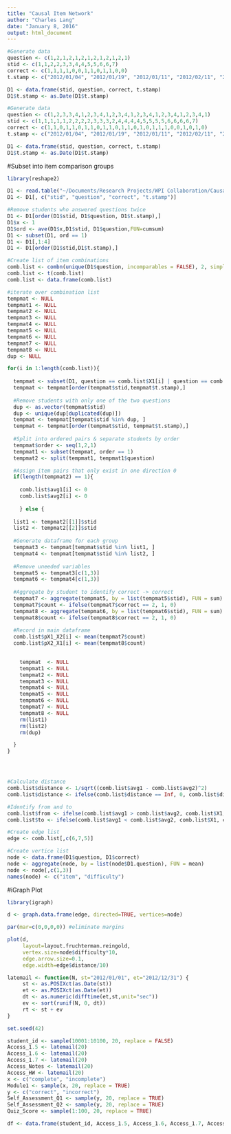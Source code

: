 ```yaml
---
title: "Causal Item Network"
author: "Charles Lang"
date: "January 8, 2016"
output: html_document
---
```

```r
#Generate data
question <- c(1,2,1,2,1,2,1,2,1,2,1,2,1)
stid <- c(1,1,2,2,3,3,4,4,5,5,6,6,7)
correct <- c(1,1,1,1,0,0,1,1,0,1,1,0,0)
t.stamp <- c("2012/01/04", "2012/01/19", "2012/01/11", "2012/02/11", "2012/01/02", "2012/01/07", "2012/01/10", "2012/01/12", "2012/01/06", "2012/01/20", "2012/01/08", "2012/01/22", "2012/01/28")

D1 <- data.frame(stid, question, correct, t.stamp)
D1$t.stamp <- as.Date(D1$t.stamp)
```



```r
#Generate data
question <- c(1,2,3,3,4,1,2,3,4,1,2,3,4,1,2,3,4,1,2,3,4,1,2,3,4,1)
stid <- c(1,1,1,1,1,2,2,2,2,3,3,3,2,4,4,4,4,5,5,5,5,6,6,6,6,7)
correct <- c(1,1,0,1,1,0,1,1,0,1,1,0,1,1,0,1,0,1,1,1,0,0,1,0,1,0)
t.stamp <- c("2012/01/04", "2012/01/19", "2012/01/11", "2012/02/11", "2012/01/02", "2012/01/07", "2012/01/10", "2012/01/12", "2012/01/06", "2012/01/20", "2012/01/08", "2012/01/22", "2012/01/28", "2012/01/17", "2012/01/14", "2012/01/02", "2012/01/03", "2012/01/25", "2012/01/08", "2012/01/08", "2012/02/18", "2012/01/17", "2012/01/20", "2012/09/17", "2012/03/17", "2012/04/15")

D1 <- data.frame(stid, question, correct, t.stamp)
D1$t.stamp <- as.Date(D1$t.stamp)

```
#Subset into item comparison groups
```r
library(reshape2)

D1 <- read.table("~/Documents/Research Projects/WPI Collaboration/Causal Item Network/22.csv", sep = ",", header = TRUE)
D1 <- D1[, c("stid", "question", "correct", "t.stamp")]

#Remove students who answered questions twice
D1 <- D1[order(D1$stid, D1$question, D1$t.stamp),]
D1$x <- 1
D1$ord <- ave(D1$x,D1$stid, D1$question,FUN=cumsum)
D1 <- subset(D1, ord == 1)
D1 <- D1[,1:4]
D1 <- D1[order(D1$stid,D1$t.stamp),]

#Create list of item combinations 
comb.list <- combn(unique(D1$question, incomparables = FALSE), 2, simplify = TRUE)
comb.list <- t(comb.list)
comb.list <- data.frame(comb.list)

#iterate over combination list
tempmat <- NULL
tempmat1 <- NULL
tempmat2 <- NULL
tempmat3 <- NULL
tempmat4 <- NULL
tempmat5 <- NULL
tempmat6 <- NULL
tempmat7 <- NULL
tempmat8 <- NULL
dup <- NULL

for(i in 1:length(comb.list)){
  
  tempmat <- subset(D1, question == comb.list$X1[i] | question == comb.list$X2[i])
  tempmat <- tempmat[order(tempmat$stid,tempmat$t.stamp),]
  
  #Remove students with only one of the two questions
  dup <- as.vector(tempmat$stid)
  dup <- unique(dup[duplicated(dup)])
  tempmat <- tempmat[tempmat$stid %in% dup, ]
  tempmat <- tempmat[order(tempmat$stid, tempmat$t.stamp),]
  
  #Split into ordered pairs & separate students by order
  tempmat$order <- seq(1,2,1)
  tempmat1 <- subset(tempmat, order == 1)
  tempmat2 <- split(tempmat1, tempmat1$question)

  #Assign item pairs that only exist in one direction 0
  if(length(tempmat2) == 1){
    
    comb.list$avg1[i] <- 0
    comb.list$avg2[i] <- 0
  
    } else {
  
  list1 <- tempmat2[[1]]$stid
  list2 <- tempmat2[[2]]$stid
  
  #Generate dataframe for each group
  tempmat3 <- tempmat[tempmat$stid %in% list1, ]
  tempmat4 <- tempmat[tempmat$stid %in% list2, ]
  
  #Remove uneeded variables
  tempmat5 <- tempmat3[c(1,3)]
  tempmat6 <- tempmat4[c(1,3)]
  
  #Aggregate by student to identify correct -> correct
  tempmat7 <- aggregate(tempmat5, by = list(tempmat5$stid), FUN = sum)
  tempmat7$count <- ifelse(tempmat7$correct == 2, 1, 0)
  tempmat8 <- aggregate(tempmat6, by = list(tempmat6$stid), FUN = sum)
  tempmat8$count <- ifelse(tempmat8$correct == 2, 1, 0)
  
  #Record in main dataframe
  comb.list$pX1_X2[i] <- mean(tempmat7$count)
  comb.list$pX2_X1[i] <- mean(tempmat8$count)
  

    tempmat  <- NULL
    tempmat1 <- NULL
    tempmat2 <- NULL
    tempmat3 <- NULL
    tempmat4 <- NULL
    tempmat5 <- NULL
    tempmat6 <- NULL
    tempmat7 <- NULL
    tempmat8 <- NULL
    rm(list1)
    rm(list2)
    rm(dup)

  }  
}




#Calculate distance
comb.list$distance <- 1/sqrt((comb.list$avg1 - comb.list$avg2)^2)
comb.list$distance <- ifelse(comb.list$distance == Inf, 0, comb.list$distance)

#Identify from and to
comb.list$from <- ifelse(comb.list$avg1 > comb.list$avg2, comb.list$X1, comb.list$X2)
comb.list$to <- ifelse(comb.list$avg1 < comb.list$avg2, comb.list$X1, comb.list$X2)

#Create edge list
edge <- comb.list[,c(6,7,5)]

#Create vertice list
node <- data.frame(D1$question, D1$correct)
node <- aggregate(node, by = list(node$D1.question), FUN = mean)
node <- node[,c(1,3)]
names(node) <- c("item", "difficulty")

```
#iGraph Plot
```r
library(igraph)

d <- graph.data.frame(edge, directed=TRUE, vertices=node)

par(mar=c(0,0,0,0)) #eliminate margins

plot(d, 
     layout=layout.fruchterman.reingold,
     vertex.size=node$difficulty*10,
     edge.arrow.size=0.1,
     edge.width=edge$distance/10)

```

```r
latemail <- function(N, st="2012/01/01", et="2012/12/31") {
     st <- as.POSIXct(as.Date(st))
     et <- as.POSIXct(as.Date(et))
     dt <- as.numeric(difftime(et,st,unit="sec"))
     ev <- sort(runif(N, 0, dt))
     rt <- st + ev
}

set.seed(42)

student_id <- sample(10001:10100, 20, replace = FALSE)
Access_1.5 <- latemail(20)
Access_1.6 <- latemail(20)
Access_1.7 <- latemail(20)
Access_Notes <- latemail(20)
Access_HW <- latemail(20)
x <- c("complete", "incomplete")
Module1 <- sample(x, 20, replace = TRUE)
y <- c("correct", "incorrect")
Self_Assessment_Q1 <- sample(y, 20, replace = TRUE)
Self_Assessment_Q2 <- sample(y, 20, replace = TRUE)
Quiz_Score <- sample(1:100, 20, replace = TRUE)

df <- data.frame(student_id, Access_1.5, Access_1.6, Access_1.7, Access_Notes, Access_HW, Module1, Self_Assessment_Q1, Self_Assessment_Q2, Quiz_Score)

```

